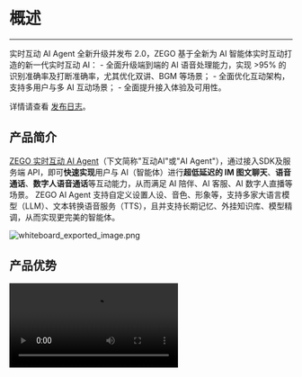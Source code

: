 # 概述

---

<Note title="说明">
实时互动 AI Agent 全新升级并发布 2.0，ZEGO 基于全新为 AI 智能体实时互动打造的新一代实时互动 AI：
- 全面升级端到端的 AI 语音处理能力，实现 >95% 的识别准确率及打断准确率，尤其优化双讲、BGM 等场景；
- 全面优化互动架构，支持多用户与多 AI 互动场景；
- 全面提升接入体验及可用性。

详情请查看 [发布日志](./release-notes.mdx)。
</Note>

## 产品简介

[ZEGO 实时互动 AI Agent](https://www.zego.im/product/ai-agent)（下文简称"互动AI"或"AI Agent"），通过接入SDK及服务端 API，即可**快速实现**用户与 AI（智能体）进行**超低延迟的 IM 图文聊天**、**语音通话**、**数字人语音通话**等互动能力，从而满足 AI 陪伴、AI 客服、AI 数字人直播等场景。
ZEGO AI Agent 支持自定义设置人设、音色、形象等，支持多家大语言模型（LLM）、文本转换语音服务（TTS），且并支持长期记忆、外挂知识库、模型精调，从而实现更完美的智能体。

<Frame width="auto" height="auto" caption="">
  <img src="https://media-resource.spreading.io/docuo/workspace741/896bc39e2e65b82d5670b01b7c131c30/3aab378fdb.png" alt="whiteboard_exported_image.png"/>
</Frame>

## 产品优势

<Video src="https://media-resource.spreading.io/docuo/workspace564/27e54a759d23575969552654cb45bf89/4ad06a985a.mp4" />

### 可多模态互动的智能体
- **人设个性化**：可定义 AI 的性格、人设，通过 Prompt 最佳实践，结合 RAG、LoRA 等方式，更好匹配角色，满足专属需求。
- **丰富音色 & 声音克隆**：适用于情感陪伴、客服、电商等各场景共超百种的超拟人音色，且可音色克隆。
- **多模态互动**：IM 图文消息、实时语音通话、视频通话等。
- **扩展精品照片数字人**：低至 200ms，1 张照片即可赋予 AI 可实时互动形象，唇形准确、面部逼真。

### 实时语音通话能力
- **低至 1s 的延迟回复**。全程流式处理，基于自研 MSDN（实时有序数据网络）全球网络节点就近接入，实现全球低至 1s 的延迟。
- **仅 500ms 的自然语音打断**。人声检测迅速且精准判断，平滑打断不突兀，连续打断无串音。
- **说话状态精确判断**。不影响回复延迟情况下，拒绝一句话被错误断成多句，AI 回复更精准。

### 专为智能体打造的AI音频处理能力。
- **AI 降噪（AI ANS）**。消除环境噪声、音乐声、远处环境人声等，支持在办公室、居家、车中等各种环境下互动。
- **AI 人声检测（AI VAD）**。精确识别有效人声，过滤"嗯"、"喔"等等轻声回应及咳嗽、类人声等噪音。
- **AI 回声消除（AI AEC）**。精准消除被麦克风回采的 AI 声音、背景音乐等，拒绝 AI 讲话打断 AI，提高打断 AI 时的语音准确性。同时结合音量闪避、播放音量自适应等功能。

### 个性化接入
- **便捷接入**：不到10行代码，即可将智能体加入IM、实时语音通话、数字人实时通话中。
- **大语言模型及文本转语音等插件灵活选择**：火山方舟（豆包）、MiniMax、火山引擎、阿里云、阶跃星辰等国内外多厂商支持，且可支持开源模型。
- **高可用低成本服务**：针对语音识别（ASR）、大语言模型（LLM）、文本转语音（TTS） 的调用充分优化，有效利用并发资源及用量，降低整体链路成本。

## 产品功能

| 功能模块-100px       | 功能                                                                                                 | 功能说明                                                                                                                                                                                                                                      |
| -------------------- | ---------------------------------------------------------------------------------------------------- | --------------------------------------------------------------------------------------------------------------------------------------------------------------------------------------------------------------------------------------------- |
| 与智能体实现语音通话 | [创建、更改、删除、查询智能体](/aiagent-server/quick-start)                                          | 创建智能体，包括调整智能体虚拟用户的基本信息描述，包括人设（系统提示词）、音色等，以及智能体使用的大语言模型（LLM）、文本转语音（TTS）等参数。                                                                                                |
| !mu                  | [单人发起智能体语音通话](./../quick-start.mdx)                                                       | 通过创建智能体，实现最低至 1s 延迟的与AI进行实时语音通话。                                                                                                                                                                                    |
| !mu                  | 多人与智能体互动（内测）                                                                             | 通过创建群智能体实例，实现多人与单智能体互动的能力。<Note title="说明">功能内测中，详情请联系 ZEGO 商务。</Note>                                                                                                                              |
| !mu                  | 单人与多智能体互动（内测）                                                                           | 通过创建智能体，并按照配置音色映射规则，实现单用户与多智能体互动。<Note title="说明">功能内测中，详情请联系 ZEGO 商务。</Note>                                                                                                                |
| !mu                  | 专为 AI 互动的AI音频处理能力                                                                         | 自动过滤对话过程中用户侧产生的嘈杂音，并消除远场人声，实现更精准的语音打断效果、更准确的 ASR 语音识别效果。                                                                                                                                   |
| !mu                  | 自然语音打断                                                                                         | 在实时语音通话过程中，智能体智能识别用户的对话打断意图，并停止智能体的输出。                                                                                                                                                                  |
| !mu                  | 实时播报                                                                                             | 智能体和用户的对话信息将会被实时转换成文字，并由客户端展示。                                                                                                                                                                                  |
| !mu                  | [语音识别ASR配置管理](/aiagent-server/guides/configuring-asr)                                                                                  | 调整智能体所应用的语音识别ASR：<ul><li>厂商模型：腾讯、阿里百炼、微软等识别模型</li><li>支持热词、识别语言等调整</li></ul>                                                                                                                    |
| 基础能力             | [大语言模型（LLM）管理](/aiagent-server/guides/configuring-llm)                                      | 调整智能体所应用大语言模型（LLM）。<ul><li>商用 LLM：OpenAI、MiniMax、通义千问、火山方舟（豆包）、阶跃星辰、文心一言。</li><li>兼容 [OpenAI Chat Completions API](https://platform.openai.com/docs/api-reference/chat) 的开源 LLM。</li></ul> |
| !mu                  | [文本转语音（TTS）管理](/aiagent-server/guides/configuring-tts)                                                                                | 支持各类文本转语音TTS及相关能力：<ul><li>支持的服务提供商：火山引擎（单向流式 & 双向流式）、阿里云（CosyVoice）、MiniMax；</li><li>针对厂商的各类模型、公共音色、音色克隆，且支持语速、语调等调节。</li></ul>                                 |
| !mu                  | 数字人管理                                                                                           | 基于 ZEGO 数字人，将数字人形象结合到 RTC 实时视频互动中。其中精品照片数字人，仅需一张照片或图片，即可获得1080P的数字人，并可在语音通话时赋予 AI 形象。                                                                                        |
| !mu                  | 增删改智能体实例                                                                                     | 创建或删除某一个AI Agent 的实例，从而开启一次与智能体的语音、数字人互动。                                                                                                                                                                     |
| !mu                  | [获取智能体状态](/aiagent-server/guides/get-ai-agent-status)                                         | 接收相应的服务端回调来获取智能体开始说话、结束说话状态；同时可通过查询智能体状态API，获取包括空闲中、聆听中、思考中、讲话中等状态。                                                                                                           |
| !mu                  | [记忆（上下文）来源](/aiagent-server/advanced/ai-short-term-memory#设置初始记忆)                     | 智能体的记忆（上下文），可通过外置传入记忆，也可通过绑定即时通讯（ZIM）的历史记录传入。                                                                                                                                                       |
| !mu                  | [记忆（上下文）更新](/aiagent-server/advanced/ai-short-term-memory#重置智能体实例上下文列表)         | 在本次智能体实例生命周期中，记录每次对话的内容，并作为后续上下文消息作为智能体记忆。记忆可被清除，重新开启对话。                                                                                                                              |
| !mu                  | [记忆（上下文）归档](/aiagent-server/advanced/ai-short-term-memory#语音通话结束后归档记忆)           | 将用户与智能体的对话转化为文本信息并存储                                                                                                                                                                                                      |
| !mu                  | [语音识别热词](/en/aiagent-server/guides/configuring-asr)                                      | 针对角色名称等专用词汇，可以通过设置临时热词，提高语音识别的准确率。                                                                                                                                                                          |
| !mu                  | [主动调用 LLM](/aiagent-server/guides/proactive-invocation-of-llm-and-tts)                           | 模拟用户提问，自定义发送消息给 LLM，LLM 响应后通过 TTS 向用户发送语音。可用于实现基于上下文的欢迎语等场景。                                                                                                                                   |
| !mu                  | [主动调用 TTS](/aiagent-server/guides/proactive-invocation-of-llm-and-tts)                           | 可随时调用 TTS，实现 AI 的主动播报，从而满足 AI 欢迎语、提醒用户等场景。且支持配置是否加入历史记录和上下文                                                                                                                                    |
| 进阶能力             | [智能体打断模式控制](/aiagent-server/guides/interrupt-agent-speech)                                  | 智能体说话被打断的形式可包含多种，且可多选：<ul><li>自然语音打断。当智能体接受到语音，即用户说话时，打断智能体说话。</li><li>手动打断。通过服务端 API 控制打断，从而实现用户通过按钮，或业务侧管理打断。</li></ul>                            |
| !mu                  | 过滤 LLM 输出、TTS 输入                                                                              | 基于一定规则进行过滤，例如中英文括号、emoji表情等，更可控的 AI 行为。                                                                                                                                                                         |
| !mu                  | [语音识别断句优化](/aiagent-server/advanced/speech-segmentation-control)                             | 支持人声检测的断句阈值设置、停顿时长设置，从而实现延迟和语音断句之间的平衡。                                                                                                                                                                  |
| 最佳实践             | [角色扮演提示词](/aiagent-server/best-practices/role-playing-system-prompt)                          | 将智能体使用于角色扮演时，系统提示词（system prompt）如何撰写，可以更好的展现效果。                                                                                                                                                           |
| !mu                  | 结合 RAG 更好的输出                                                                                  | 支持您针对 AI 外挂知识库，从而实现更多基础话术、公司信息等内容。详情请查看[结合 RAG 使用 AI Agent](/aiagent-server/best-practices/use-ai-agent-with-rag)。                                                                                    |
| !mu                  | [实现与 AI 进行 IM 聊天并发起语音通话](/aiagent-server/best-practices/interact-with-the-in-app-chat) | 基于ZIM，实现与AI的文本消息互动，并能够共享记忆发起语音通话。                                                                                                                                                                                 |
| !mu                  | 记忆模块                                                                                             | 针对持续时间跨度较长，且需要AI记忆用户的更多基本信息（例如年龄、出生地、偏好）等，进行定期总结和沉淀，实现更智能的AI交互。                                                                                                                    |
| !mu                  | LoRA、SFT 模型微调                                                                                   | 对 AI 的人设诉求非常高时，可以针对 LLM 进行精调。例如克隆主播代替真人的场景。                                                                                                                                                                 |
| !mu                  | [克隆音色并应用在 AI 语音对话中](/aiagent-server/best-practices/clone-voice)                         | 将克隆的音色，适用于语音通话过程中，实现与特定音色的智能体通话。                                                                                                                                                                              |